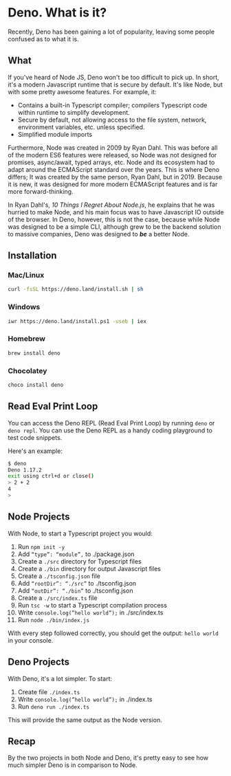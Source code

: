 
# Deno. What is it?

Recently, Deno has been gaining a lot of popularity, leaving some people confused as to what it is.

## What

If you've heard of Node JS, Deno won't be too difficult to pick up. In short, it's a modern Javascript runtime that is secure by default. It's like Node, but with some pretty awesome features. For example, it:

- Contains a built-in Typescript compiler; compilers Typescript code within runtime to simplify development.
- Secure by default, not allowing access to the file system, network, environment variables, etc. unless specified.
- Simplified module imports

Furthermore, Node was created in 2009 by Ryan Dahl. This was before all of the modern ES6 features were released, so Node was not designed for promises, async/await, typed arrays, etc. Node and its ecosystem had to adapt around the ECMAScript standard over the years. This is where Deno differs; It was created by the same person, Ryan Dahl, but in 2019. Because it is new, it was designed for more modern ECMAScript features and is far more forward-thinking.

In Ryan Dahl's, _10 Things I Regret About Node.js_, he explains that he was hurried to make Node, and his main focus was to have Javascript IO outside of the browser. In Deno, however, this is not the case, because while Node was designed to be a simple CLI, although grew to be the backend solution to massive companies, Deno was designed to _**be**_ a better Node.

## Installation

### Mac/Linux

```bash
curl -fsSL https://deno.land/install.sh | sh
```

### Windows

```bash
iwr https://deno.land/install.ps1 -useb | iex
```

### Homebrew

```bash
brew install deno
```

### Chocolatey

```bash
choco install deno
```

## Read Eval Print Loop

You can access the Deno REPL (Read Eval Print Loop) by running `deno` or `deno repl`. You can use the Deno REPL as a handy coding playground to test code snippets.

Here's an example:

```bash
$ deno
Deno 1.17.2
exit using ctrl+d or close()
> 2 + 2
4
>
```

## Node Projects

With Node, to start a Typescript project you would:

1. Run `npm init -y`
2. Add `“type”: “module”,` to ./package.json
3. Create a `./src` directory for Typescript files
4. Create a `./bin` directory for output Javascript files
5. Create a `./tsconfig.json` file
6. Add `“rootDir”: “./src”` to ./tsconfig.json
7. Add `“outDir”: “./bin”` to ./tsconfig.json
8. Create a `./src/index.ts` file
9. Run `tsc -w` to start a Typescript compilation process
10. Write `console.log(”hello world”);` in ./src/index.ts
11. Run `node ./bin/index.js`

With every step followed correctly, you should get the output: `hello world` in your console.

## Deno Projects

With Deno, it's a lot simpler. To start:

1. Create file `./index.ts`
2. Write `console.log(”hello world”);` in ./index.ts
3. Run `deno run ./index.ts`

This will provide the same output as the Node version.

## Recap

By the two projects in both Node and Deno, it's pretty easy to see how much simpler Deno is in comparison to Node.

